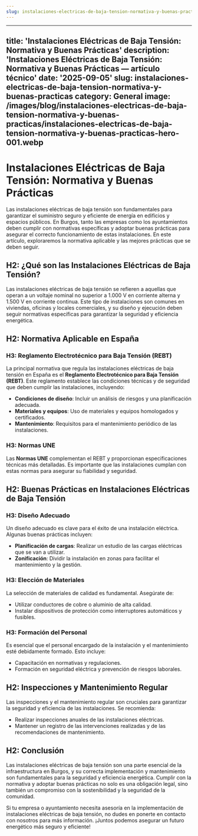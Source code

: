 ```yaml
---
slug: instalaciones-electricas-de-baja-tension-normativa-y-buenas-practicas
---
```














---
title: 'Instalaciones Eléctricas de Baja Tensión: Normativa y Buenas Prácticas'
description: 'Instalaciones Eléctricas de Baja Tensión: Normativa y Buenas Prácticas
  — artículo técnico'
date: '2025-09-05'
slug: instalaciones-electricas-de-baja-tension-normativa-y-buenas-practicas
category: General
image: /images/blog/instalaciones-electricas-de-baja-tension-normativa-y-buenas-practicas/instalaciones-electricas-de-baja-tension-normativa-y-buenas-practicas-hero-001.webp
---

# Instalaciones Eléctricas de Baja Tensión: Normativa y Buenas Prácticas

Las instalaciones eléctricas de baja tensión son fundamentales para garantizar el suministro seguro y eficiente de energía en edificios y espacios públicos. En Burgos, tanto las empresas como los ayuntamientos deben cumplir con normativas específicas y adoptar buenas prácticas para asegurar el correcto funcionamiento de estas instalaciones. En este artículo, exploraremos la normativa aplicable y las mejores prácticas que se deben seguir.

## H2: ¿Qué son las Instalaciones Eléctricas de Baja Tensión?

Las instalaciones eléctricas de baja tensión se refieren a aquellas que operan a un voltaje nominal no superior a 1.000 V en corriente alterna y 1.500 V en corriente continua. Este tipo de instalaciones son comunes en viviendas, oficinas y locales comerciales, y su diseño y ejecución deben seguir normativas específicas para garantizar la seguridad y eficiencia energética.

## H2: Normativa Aplicable en España

### H3: Reglamento Electrotécnico para Baja Tensión (REBT)

La principal normativa que regula las instalaciones eléctricas de baja tensión en España es el **Reglamento Electrotécnico para Baja Tensión (REBT)**. Este reglamento establece las condiciones técnicas y de seguridad que deben cumplir las instalaciones, incluyendo:

- **Condiciones de diseño**: Incluir un análisis de riesgos y una planificación adecuada.
- **Materiales y equipos**: Uso de materiales y equipos homologados y certificados.
- **Mantenimiento**: Requisitos para el mantenimiento periódico de las instalaciones.

### H3: Normas UNE

Las **Normas UNE** complementan el REBT y proporcionan especificaciones técnicas más detalladas. Es importante que las instalaciones cumplan con estas normas para asegurar su fiabilidad y seguridad.

## H2: Buenas Prácticas en Instalaciones Eléctricas de Baja Tensión

### H3: Diseño Adecuado

Un diseño adecuado es clave para el éxito de una instalación eléctrica. Algunas buenas prácticas incluyen:

- **Planificación de cargas**: Realizar un estudio de las cargas eléctricas que se van a utilizar.
- **Zonificación**: Dividir la instalación en zonas para facilitar el mantenimiento y la gestión.

### H3: Elección de Materiales

La selección de materiales de calidad es fundamental. Asegúrate de:

- Utilizar conductores de cobre o aluminio de alta calidad.
- Instalar dispositivos de protección como interruptores automáticos y fusibles.

### H3: Formación del Personal

Es esencial que el personal encargado de la instalación y el mantenimiento esté debidamente formado. Esto incluye:

- Capacitación en normativas y regulaciones.
- Formación en seguridad eléctrica y prevención de riesgos laborales.

## H2: Inspecciones y Mantenimiento Regular

Las inspecciones y el mantenimiento regular son cruciales para garantizar la seguridad y eficiencia de las instalaciones. Se recomienda:

- Realizar inspecciones anuales de las instalaciones eléctricas.
- Mantener un registro de las intervenciones realizadas y de las recomendaciones de mantenimiento.

## H2: Conclusión

Las instalaciones eléctricas de baja tensión son una parte esencial de la infraestructura en Burgos, y su correcta implementación y mantenimiento son fundamentales para la seguridad y eficiencia energética. Cumplir con la normativa y adoptar buenas prácticas no solo es una obligación legal, sino también un compromiso con la sostenibilidad y la seguridad de la comunidad.

Si tu empresa o ayuntamiento necesita asesoría en la implementación de instalaciones eléctricas de baja tensión, no dudes en ponerte en contacto con nosotros para más información. ¡Juntos podemos asegurar un futuro energético más seguro y eficiente!